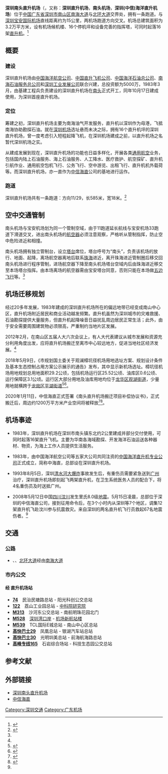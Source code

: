 {{Airport infobox
|airport_name     = 深圳南头直升机场
|logo             = 
|logo-width       =
|photo            = Shenzhen Heliport.JPG
|photosize        = 250px
|type             = 民用
|run by           = 
|opened           = {{start date|1983|10|17}}
|closed           = 
|city-served      = {{CHN}}[[广东省|广东省]][[深圳市|深圳市]]
|location         = 深圳市[[南山区|南山区]][[南海大道_(深圳市)|南海大道]]
|hub              = [[中信海直|中信海直]]
|IATA             = 
|ICAO             = ZGNT
|elevation-m      = 25
|coordinates      = {{coord|22|33|36|N|113|55|33|E|type:airport}}
|pushpin_map      = China Guangdong
|pushpin_mapsize  = 270
|pushpin_label    = NNN
|latd=22|latm=33|lats=36|latNS=N
|longd=113|longm=55|longs=33|longEW=E
|pushpin_map_caption = 机场在广东的位置
|r1-number  = 11/29
|r1-length-f      = 1920
|r1-length-m      = 585
|r1-surface       = [[混凝土|混凝土]]
|h1-number        = H1-16
|h1-length-f      = 
|h1-length-m      = 
|h1-surface       = 混凝土
}}

'''深圳南头直升机场'''（{{airport codes||ZGNT}}，又称：'''深圳直升机场'''，'''南头机场'''，'''深圳(中信)海洋直升机场'''）位于[[中国|中国]][[广东省|广东省]][[深圳市|深圳市]][[南山区|南山区]][[南海大道_(深圳市)|南海大道]]与[[北环大道|北环大道]]交界处，拥有一条跑道。与[[深圳宝安国际机场|深圳宝安国际机场]]直线距离约为15公里，两机场跑道方向交叉。机场总建筑面积为3.2万平方米，设有机场候机楼、16个停机坪和设备完善的指挥塔，可同时起落16架[[直升机|直升机]]。<ref name="nfdaily100503">{{cite news | url=http://epaper.oeeee.com/H/html/2010-05/03/content_1070928.htm | title=南头直升机场屡建救援奇功 | work=[[南方都市报|南方都市报]] | date=2010-05-03 | accessdate=2014-12-05 | author=康殷 | deadurl=yes | archiveurl=https://web.archive.org/web/20141208175155/http://epaper.oeeee.com/H/html/2010-05/03/content_1070928.htm | archivedate=2014-12-08 }}</ref>

== 概要 ==
=== 建设 ===
深圳直升机场由[[中国海洋航空公司|中国海洋航空公司]]、[[中国直升飞机公司|中国直升飞机公司]]、[[中国海洋石油总公司|中国海洋石油总公司]]、[[南海石油服务总公司|南海石油服务总公司]]和[[深圳工业发展公司|深圳工业发展公司]]联合兴建，总投资额为5000万，1983年3月，由基建工程兵负责建设的深圳直升机场在[[南头_(深圳)|南头]]正式开工，同年10月17日建成使用，为深圳首座直升机场。

=== 定位 ===
筹建之初，深圳直升机场主要为南海油气开发服务，直升机以深圳作为母港，飞抵南海协助勘探石油。就在[[深圳机场|深圳机场]]选址悬而未决之际，拥有16个直升机坪的深圳直升机场，曾一度考虑引入短程起降飞机，在深圳机场建成之前，以直升机场之名暂代深圳机场之实。

从建成发展到现在，深圳直升机场的功能也日益多样化，开展各类[[通用航空|通用航空]]业务，包括国内陆上石油服务、海上石油服务、人工降水、医疗救护、航空探矿、直升机引航作业、通用航空包机飞行、公务飞行、空中游览、出租飞行、直升机机外载荷等。而深圳直升机场，亦一直作为[[中信海直|中信海直]]公司的基地进行运作。

=== 跑道 ===
深圳直升机场共有一条跑道：方向11/29，长585米，宽18米。<ref name="gochina120622">{{Cite web |url = http://www.gachina.net/NeiRong_WenZhang_229692_443960_cn.html |title = 深圳南头直升机场 |author = admin |date = 2012-06-22 |publisher = 中国通用航空门户网 |accessdate = 2014-12-05 }}{{Dead link|date=2020年1月 |bot=InternetArchiveBot |fix-attempted=yes }}</ref>

== 空中交通管制 ==
南头机场与宝安机场划为同一个管制空域，由于11跑道延长航线与宝安机场33跑道下滑道交叉，进出南头机场的[[航空器|航空器]]必须注意观察，严格听从管制指挥，防止空中危险进近和相撞。

南头机场拥有独立管制台，设立[[塔台|塔台]]席位，塔台呼号为“南头”，负责该机场的放行、地面、起降，离场航空器离地后联系[[珠海|珠海]]进近，离开珠海进近管制圈后移交回南头机场进行程序管制，进场航空器下降至南头机场塔台空域内后由珠海进近移交至本场塔台指挥。由本场离场的航空器需由宝安塔台同意，否则只能在本场做[[五边飞行|五边飞行]]等。<ref name="gochina120622"/>

== 机场迁移规划 ==
经过20多年发展，1983年建成的深圳直升机场所在的偏远地带已经变成南山中心区，直升机场附近居民和商业活动越发频繁。直升机虽然为深圳城市的灾难救援、石油勘探提供大量服务，但直升机起降噪音日益扰乱周边居民正常生活；此外，由于安全需要周围建筑物必须限高，严重制约当地片区发展。

2012年2月，在南山区五届人大六次会议上，有人大代表建议从城市发展和资源充分利用角度出发，应将直升机场搬迁至离市中心较远地方，促进当地社区经济发展。<ref name="nfdaily100503"/>

2018年5月9日，《市规划国土委关于观澜樟坑径机场用地选址方案、规划设计条件及基本生态控制占用方案公示展示的通告》发布，其中显示新机场选址。樟坑径机场用地规划总用地面积29.2公顷，包括机场运行区25.52公顷、油库区0.6公顷、运行保障区3.1公顷。运行区大部分用地及油库用地均位于[[龙华区_(深圳市)|龙华区]][[观湖街道|观湖街道]]，少量用地就横跨于[[龙岗区|龙岗区]][[平湖街道|平湖街道]]<ref>{{Cite web |url=https://m.mp.oeeee.com/a/BAAFRD00002018051079007.html |title=深圳南头直升机场搬迁龙华正式公示 |date=2018-05-10 |publisher=南方都市报 |access-date=2018-05-10 |archive-date=2018-06-30 |archive-url=https://web.archive.org/web/20180630162150/https://m.mp.oeeee.com/a/BAAFRD00002018051079007.html |dead-url=no }}</ref><ref>{{Cite web |url=http://finance.sina.com.cn/stock/s/2018-05-10/doc-ihaichqz9146478.shtml |title=深圳新建第二机场？ 不过与中信海直密切相关 |date=2018-05-10 |publisher=新浪财经 新浪证券综合 |access-date=2018-05-10 |archive-date=2018-05-11 |archive-url=https://web.archive.org/web/20180511012604/http://finance.sina.com.cn/stock/s/2018-05-10/doc-ihaichqz9146478.shtml |dead-url=no }}</ref>。

2020年1月11日，中信海直正式签署《南头直升机场搬迁项目补偿协议书》，正式搬迁后，周边约1200万平方米产业空间将被释放<ref>{{Cite web|title=南头直升机场搬迁有关协议签订|url=http://www.sz.gov.cn/cn/xxgk/zfxxgj/zwdt/content/post_6627460.html|accessdate=|author=|date=|format=|publisher=|language=|archive-url=https://web.archive.org/web/20200113094104/http://www.sz.gov.cn/cn/xxgk/zfxxgj/zwdt/content/post_6627460.html|archive-date=2020-01-13|dead-url=yes}}</ref><ref>{{Cite web|title=中信海直将获2.64亿元南头直升机场搬迁补偿 _ 东方财富网|url=https://finance.eastmoney.com/a/202001131355156867.html|accessdate=|author=|date=|format=|publisher=|language=|archive-date=2020-01-13|archive-url=https://web.archive.org/web/20200113094104/https://finance.eastmoney.com/a/202001131355156867.html|dead-url=no}}</ref>。

== 机场事迹 == 
*1983年，深圳直升机场在深圳市南头镇东北约2公里建成并部分交付使用，可同时起落16架直升飞机。主要为华南各海域勘探、开发海洋石油运送各种器材、物资，为海上工作人员提供生活服务。

*1983年，由中国海洋航空公司等五家大公司共同注资的[[中信海直|中国海洋直升机专业公司]]正式成立，简称中海直，总部设在深圳直升机场。

*1993年8月5日，深圳[[清水河大爆炸|清水河大爆炸]]事故发生后，有重伤员需要紧急送到[[广州|广州]]治疗，深圳直升机场即刻起飞两架直升机，在卫生系统医务人员的配合下，将4名重伤员及时送抵广州。

*2008年5月12日中国[[四川|四川]][[汶川|汶川]]发生里氏8.0级[[汶川大地震|地震]]。5月15日凌晨，总部位于深圳的中信海直公司，接到征用命令后，在3个小时内从深圳等7个地区，调集12架直升机飞赴汶川参与抗震救灾。来自深圳的两名直升机飞行员救起67名地震伤者。<ref name="nfdaily100503"/>

== 交通 ==
=== 公路 ===
*{{中国国道名|107|[[107国道|107国道]]}}、{{China Expwy Name|G15|[[广深高速公路|广深高速公路]]|L1=G4}}、[[北環大道|北环大道]]经由[[南海大道_(深圳市)|南海大道]]

=== 市内公交 ===
==== 经 直升机场站 ====
*'''[[深圳公交74路|74]]'''　民治民塘路总站 - 阳光科创公交总站
*'''[[深圳公交122路|122]]'''　荔山工业园总站 - [[中国科学院深圳先进技术研究院|中科院研究院]]
*'''[[深圳公交M313路|M313]]'''　沙河东公交总站 - 南航明珠花园北门
*'''[[深圳公交M528路|M528]]'''　[[深圳灣口岸|深圳湾口岸]] - [[深圳宝安国际机场|机场新航站楼]]
*'''[[深圳公交M539路|M539]]'''　TCL国际E城总站 - 南山中心区总站
*[[深圳公交高快巴士29线|'''高快巴士29''']]　凤凰总站 - 银湖汽车站总站
*'''[[深圳公交高快巴士30线|高快巴士30]]'''　光明圳美总站 - 前海航海路总站
*'''[[深圳公交高峰专线165线|高峰专线165]]'''　石岩综合场站 - 科技生态园公交总站

== 参考文献 ==
<references />

== 外部链接 ==
*[https://web.archive.org/web/20141219015417/http://www.caac.gov.cn/H1/W1/200701/t20070122_1339.html 深圳南头直升机场]
*[http://www.cohc.citic/ 中信海直] {{Wayback|url=http://www.cohc.citic/ |date=20201121075549 }}
{{深圳交通}}
[[Category:深圳交通|Category:深圳交通]]
[[Category:广东机场|Category:广东机场]]